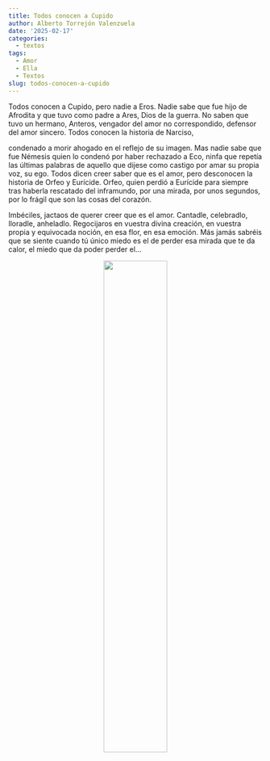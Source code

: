 ```yaml
---
title: Todos conocen a Cupido
author: Alberto Torrejón Valenzuela
date: '2025-02-17'
categories:
  - textos
tags:
  - Amor
  - Ella
  - Textos
slug: todos-conocen-a-cupido
---
```


<div class="just">
<span class = "primerapalabra">T</span>odos conocen a Cupido, pero nadie a Eros. Nadie sabe que fue hijo de Afrodita y que tuvo como padre a Ares, Dios de la guerra. No saben que tuvo un hermano, Anteros, vengador del amor no correspondido, defensor del amor sincero.
Todos conocen la historia de Narciso,

condenado a morir ahogado en el reflejo de su imagen. Mas nadie sabe que fue Némesis quien lo condenó por haber rechazado a Eco, ninfa que repetía las últimas palabras de aquello que dijese como castigo por amar su propia voz, su ego. 
Todos dicen creer saber que es el amor, pero desconocen la historia de Orfeo y Eurícide. Orfeo, quien perdió a Eurícide para siempre tras haberla rescatado del inframundo, por una mirada, por unos segundos, por lo frágil que son las cosas del corazón.

Imbéciles, jactaos de querer creer que es el amor. Cantadle, celebradlo, lloradle, anheladlo. Regocijaros en vuestra divina creación, en vuestra propia y equivocada noción, en esa flor, en esa emoción. Más jamás sabréis que se siente cuando tú único miedo es el de perder esa mirada que te da calor, el miedo que da poder perder el...
</div>

<center>
![](/text/Img/benaocaz.jpg){width=50% height=50%}
</center>